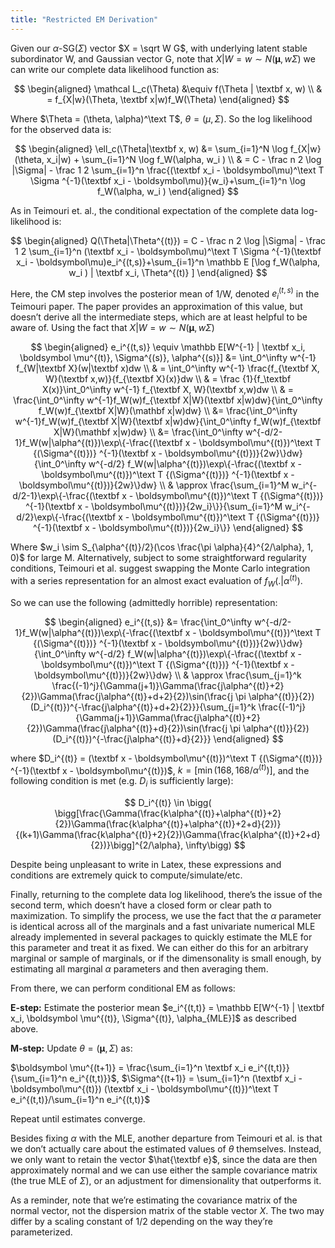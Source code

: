 ```yaml
---
title: "Restricted EM Derivation"
---
```


Given our $\alpha$-SG($\Sigma$) vector $X = \sqrt W G$, with underlying latent stable subordinator W, and Gaussian vector G, note that $X|W=w \sim N(\boldsymbol \mu,w\Sigma)$ we can write our complete data likelihood function as:

$$
\begin{aligned}
\mathcal L_c(\Theta) &\equiv f(\Theta | \textbf x, w) \\
& = f_{X|w}(\Theta, \textbf x|w)f_W(\Theta)
\end{aligned}
$$

Where $\Theta = (\theta, \alpha)^\text T$, $\theta = (\mu, \Sigma)$.
So the log likelihood for the observed data is:

$$
\begin{aligned}
\ell_c(\Theta|\textbf x, w) &= \sum_{i=1}^N \log f_{X|w}(\theta, x_i|w) + \sum_{i=1}^N \log f_W(\alpha, w_i ) \\
& = C - \frac n 2 \log |\Sigma| - \frac 1 2 \sum_{i=1}^n \frac{(\textbf x_i - \boldsymbol\mu)^\text T \Sigma ^{-1}(\textbf x_i - \boldsymbol\mu)}{w_i}+\sum_{i=1}^n \log f_W(\alpha, w_i ) 
\end{aligned}
$$

As in Teimouri et. al., the conditional expectation of the complete data log-likelihood is:

$$
\begin{aligned}
Q(\Theta|\Theta^{(t)}) = C - \frac n 2 \log |\Sigma| - \frac 1 2 \sum_{i=1}^n (\textbf x_i - \boldsymbol\mu)^\text T \Sigma ^{-1}(\textbf x_i - \boldsymbol\mu)e_i^{(t,s)}+\sum_{i=1}^n \mathbb E [\log f_W(\alpha, w_i ) | \textbf x_i, \Theta^{(t)} ]
\end{aligned}
$$

Here, the CM step involves the posterior mean of 1/W, denoted $e_i^{(t,s)}$ in the Teimouri paper. The paper provides an approximation of this value, but doesn't derive all the intermediate steps, which are at least helpful to be aware of. Using the fact that $X|W=w \sim N(\boldsymbol \mu,w\Sigma)$

$$
\begin{aligned}
e_i^{(t,s)} \equiv \mathbb E[W^{-1} | \textbf x_i, \boldsymbol \mu^{(t)}, \Sigma^{(s)}, \alpha^{(s)}] &= \int_0^\infty w^{-1} f_{W|\textbf X}(w|\textbf x)dw \\ 
& = \int_0^\infty w^{-1} \frac{f_{\textbf X, W}(\textbf x,w)}{f_{\textbf X}(x)}dw \\
& = \frac {1}{f_\textbf X(x)}\int_0^\infty w^{-1} f_{\textbf X, W}(\textbf x,w)dw \\
& =   \frac{\int_0^\infty w^{-1}f_W(w)f_{\textbf X|W}(\textbf x|w)dw}{\int_0^\infty f_W(w)f_{\textbf X|W}(\mathbf x|w)dw} \\
&=  \frac{\int_0^\infty w^{-1}f_W(w)f_{\textbf X|W}(\textbf x|w)dw}{\int_0^\infty f_W(w)f_{\textbf X|W}(\mathbf x|w)dw} \\
&= \frac{\int_0^\infty w^{-d/2-1}f_W(w|\alpha^{(t)})\exp\{-\frac{(\textbf x - \boldsymbol\mu^{(t)})^\text T {(\Sigma^{(t)})} ^{-1}(\textbf x - \boldsymbol\mu^{(t)})}{2w}\}dw}{\int_0^\infty w^{-d/2} f_W(w|\alpha^{(t)})\exp\{-\frac{(\textbf x - \boldsymbol\mu^{(t)})^\text T {(\Sigma^{(t)})} ^{-1}(\textbf x - \boldsymbol\mu^{(t)})}{2w}\}dw} \\
& \approx \frac{\sum_{i=1}^M w_i^{-d/2-1}\exp\{-\frac{(\textbf x - \boldsymbol\mu^{(t)})^\text T {(\Sigma^{(t)})} ^{-1}(\textbf x - \boldsymbol\mu^{(t)})}{2w_i}\}}{\sum_{i=1}^M w_i^{-d/2}\exp\{-\frac{(\textbf x - \boldsymbol\mu^{(t)})^\text T {(\Sigma^{(t)})} ^{-1}(\textbf x - \boldsymbol\mu^{(t)})}{2w_i}\}}
\end{aligned}
$$

Where $w_i \sim S_{\alpha^{(t)}/2}(\cos \frac{\pi \alpha}{4}^{2/\alpha}, 1, 0)$ for large M. Alternatively, subject to some straightforward regularity conditions, Teimouri et al. suggest swapping the Monte Carlo integration with a series representation for an almost exact evaluation of $f_W(.|\alpha^{(t)})$.

So we can use the following (admittedly horrible) representation:

$$
\begin{aligned}
e_i^{(t,s)} 
&= \frac{\int_0^\infty w^{-d/2-1}f_W(w|\alpha^{(t)})\exp\{-\frac{(\textbf x - \boldsymbol\mu^{(t)})^\text T {(\Sigma^{(t)})} ^{-1}(\textbf x - \boldsymbol\mu^{(t)})}{2w}\}dw}{\int_0^\infty w^{-d/2} f_W(w|\alpha^{(t)})\exp\{-\frac{(\textbf x - \boldsymbol\mu^{(t)})^\text T {(\Sigma^{(t)})} ^{-1}(\textbf x - \boldsymbol\mu^{(t)})}{2w}\}dw} \\
& \approx \frac{\sum_{j=1}^k \frac{(-1)^j}{\Gamma(j+1)}\Gamma(\frac{j\alpha^{(t)}+2}{2})\Gamma(\frac{j\alpha^{(t)}+d+2}{2})\sin(\frac{j \pi \alpha^{(t)}}{2})(D_i^{(t)})^{-\frac{j\alpha^{(t)}+d+2}{2}}}{\sum_{j=1}^k \frac{(-1)^j}{\Gamma(j+1)}\Gamma(\frac{j\alpha^{(t)}+2}{2})\Gamma(\frac{j\alpha^{(t)}+d}{2})\sin(\frac{j \pi \alpha^{(t)}}{2})(D_i^{(t)})^{-\frac{j\alpha^{(t)}+d}{2}}}
\end{aligned}
$$

where $D_i^{(t)} = (\textbf x - \boldsymbol\mu^{(t)})^\text T {(\Sigma^{(t)})} ^{-1}(\textbf x - \boldsymbol\mu^{(t)})$, $k = [\min(168, 168/\alpha^{(t)})]$, and the following condition is met (e.g. $D_i$ is sufficiently large):

$$
D_i^{(t)} \in \bigg( \bigg[\frac{\Gamma(\frac{k\alpha^{(t)}+\alpha^{(t)}+2}{2})\Gamma(\frac{k\alpha^{(t)}+\alpha^{(t)}+2+d}{2})}{(k+1)\Gamma(\frac{k\alpha^{(t)}+2}{2})\Gamma(\frac{k\alpha^{(t)}+2+d}{2})}\bigg]^{2/\alpha}, \infty\bigg)
$$

Despite being unpleasant to write in Latex, these expressions and conditions are extremely quick to compute/simulate/etc. 

Finally, returning to the complete data log likelihood, there's the issue of the second term, which doesn't have a closed form or clear path to maximization. To simplify the process, we use the fact that the $\alpha$ parameter is identical across all of the marginals and a fast univariate numerical MLE already implemented in several packages to quickly estimate the MLE for this parameter and treat it as fixed. We can either do this for an arbitrary marginal or sample of marginals, or if the dimensonality is small enough, by estimating all marginal $\alpha$ parameters and then averaging them.

From there, we can perform conditional EM as follows:

**E-step:** Estimate the posterior mean $e_i^{(t,t)} = \mathbb E[W^{-1} | \textbf x_i, \boldsymbol \mu^{(t)}, \Sigma^{(t)}, \alpha_{MLE}]$ as described above.

**M-step:** Update $\theta = (\boldsymbol \mu, \Sigma)$ as:

$\boldsymbol \mu^{(t+1)} = \frac{\sum_{i=1}^n \textbf x_i e_i^{(t,t)}}{\sum_{i=1}^n e_i^{(t,t)}}$, $\Sigma^{(t+1)} =  \sum_{i=1}^n (\textbf x_i - \boldsymbol\mu^{(t)}) (\textbf x_i - \boldsymbol\mu^{(t)})^\text T e_i^{(t,t)}/\sum_{i=1}^n e_i^{(t,t)}$

Repeat until estimates converge.

Besides fixing $\alpha$ with the MLE, another departure from Teimouri et al. is that we don't actually care about the estimated values of $\theta$ themselves. Instead, we only want to retain the vector $\hat{\textbf e}$, since the data are then approximately normal and we can use either the sample covariance matrix (the true MLE of $\Sigma$), or an adjustment for dimensionality that outperforms it.

As a reminder, note that we're estimating the covariance matrix of the normal vector, not the dispersion matrix of the stable vector $X$. The two may differ by a scaling constant of 1/2 depending on the way they're parameterized.
